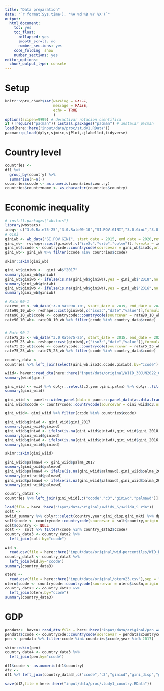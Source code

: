 ```yaml
---
title: "Data preparation"
date: "`r format(Sys.time(), '%A %d %B %Y %X')`"
output: 
  html_document: 
    toc: yes
    toc_float:
      collapsed: yes
      smooth_scroll: no
      number_sections: yes
    code_folding: show  
    number_sections: yes
editor_options: 
  chunk_output_type: console
---
```


# Setup

```r
knitr::opts_chunk$set(warning = FALSE, 
                      message = FALSE, 
                      echo = TRUE 
                      )
options(scipen=9999) # desactivar notacion cientifica
if (!require("pacman")) install.packages("pacman") # instalar pacman
load(here::here("input/data/proc/study1.RData"))
pacman::p_load(dplyr,sjmisc,sjPlot,sjlabelled,tidyverse)
```

# Country level

```r
countries <- 
df1 %>% 
  group_by(country) %>% 
  summarise(n=n())
countries$ccode <- as.numeric(countries$country)
countries$countryname <- as_character(countries$country)
```


# Economic inequality

```r
# install.packages("wbstats")
library(wbstats)
ineq<- c("3.0.Rate75-25","3.0.Rate90-10","SI.POV.GINI","3.0.Gini","3.0.Gini_nozero")
# Gini
giniwb <- wb_data("SI.POV.GINI", start_date = 2015, end_date = 2020,return_wide = F)
gini_wb<- reshape::cast(giniwb[,c("iso3c","date","value")],formula = iso3c ~ date,value = "value")
gini_wb$ccode <- countrycode::countrycode(sourcevar = gini_wb$iso3c,origin = "iso3c",destination = "iso3n")
gini_wb<- gini_wb %>% filter(ccode %in% countries$ccode)

skimr::skim(gini_wb)

gini_wb$giniwb <-  gini_wb$"2017"
summary(gini_wb$giniwb)
gini_wb$giniwb <- ifelse(is.na(gini_wb$giniwb),yes = gini_wb$"2018",no = gini_wb$giniwb)
summary(gini_wb$giniwb)
gini_wb$giniwb <- ifelse(is.na(gini_wb$giniwb),yes = gini_wb$"2016",no = gini_wb$giniwb)
summary(gini_wb$giniwb)

# Rate 90-1
rate90_10 <- wb_data("3.0.Rate90-10", start_date = 2015, end_date = 2020,return_wide = F)
rate90_10_wb<- reshape::cast(giniwb[,c("iso3c","date","value")],formula = iso3c ~ date,value = "value")
rate90_10_wb$ccode <- countrycode::countrycode(sourcevar = rate90_10_wb$iso3c,origin = "iso3c",destination = "iso3n")
rate90_10_wb<- rate90_10_wb %>% filter(ccode %in% country_data$ccode)


# Rate 90-1
rate75_25 <- wb_data("3.0.Rate75-25", start_date = 2015, end_date = 2020,return_wide = F)
rate75_25_wb<- reshape::cast(giniwb[,c("iso3c","date","value")],formula = iso3c ~ date,value = "value")
rate75_25_wb$ccode <- countrycode::countrycode(sourcevar = rate75_25_wb$iso3c,origin = "iso3c",destination = "iso3n")
rate75_25_wb<- rate75_25_wb %>% filter(ccode %in% country_data$ccode)

country_data <- 
countries %>% left_join(select(gini_wb,iso3c,ccode,giniwb),by="ccode")
```

```r
wiid<- haven::read_dta(here::here("input/data/original/WIID_30JUN2022_0/WIID_30JUN2022_0.dta"))
summary(wiid$gini)

gini_wiid <- wiid %>% dplyr::select(c3,year,gini,palma) %>% dplyr::filter(year %in% c(2014:2019))
summary(gini_wiid)

gini_wiid <- panelr::widen_panel(data = panelr::panel_data(as.data.frame(gini_wiid), id = c3 , wave = year))
gini_wiid$ccode <- countrycode::countrycode(sourcevar = gini_wiid$c3,origin = "iso3c",destination = "iso3n")

gini_wiid<- gini_wiid %>% filter(ccode %in% countries$ccode)

gini_wiid$giniwd <- gini_wiid$gini_2017
summary(gini_wiid$giniwd)
gini_wiid$giniwd <- ifelse(is.na(gini_wiid$giniwd),gini_wiid$gini_2018,no = gini_wiid$giniwd)
summary(gini_wiid$giniwd)
gini_wiid$giniwd <- ifelse(is.na(gini_wiid$giniwd),gini_wiid$gini_2016,no = gini_wiid$giniwd)
summary(gini_wiid$giniwd)

skimr::skim(gini_wiid)

gini_wiid$palmawd <- gini_wiid$palma_2017
summary(gini_wiid$palmawd)
gini_wiid$palmawd <- ifelse(is.na(gini_wiid$palmawd),gini_wiid$palma_2018,no = gini_wiid$palmawd)
summary(gini_wiid$palmawd)
gini_wiid$palmawd <- ifelse(is.na(gini_wiid$palmawd),gini_wiid$palma_2016,no = gini_wiid$palmawd)
summary(gini_wiid$palmawd)

country_data2 <- 
countries %>% left_join(gini_wiid[,c("ccode","c3","giniwd","palmawd")],by="ccode")
```

```r
load(file = here::here("input/data/original/swiid9_5/swiid9_5.rda"))
solt <- 
swiid_summary %>% dplyr::select(country,year,gini_disp,gini_mkt) %>% dplyr::filter(year %in% c(2016))
solt$ccode <- countrycode::countrycode(sourcevar = solt$country,origin = "country.name",destination = "iso3n")
solt$country <- NULL
solt <-  solt %>% filter(ccode %in% country_data2$ccode)
country_data3 <- country_data2 %>% 
  left_join(solt,by="ccode")
```

```r
wid <- 
  read.csv(file = here::here("input/data/original/wid-percentiles/WID_Data_Metadata/WID_Data_28072023-104940.csv"),sep = ";")
country_data3 <- country_data3 %>% 
  left_join(wid,by="ccode")
summary(country_data3)
```

```r
otero <- 
  read.csv(file = here::here("input/data/original/otero23.csv"),sep = ";")
otero$ccode <- countrycode::countrycode(sourcevar = otero$iso3n,origin = "iso2c",destination = "iso3n")
country_data3 <- country_data3 %>% 
  left_join(otero,by="ccode")
summary(country_data3)
```

# GDP

```r
pendata<- haven::read_dta(file = here::here("input/data/original/pen-world/pwt1001.dta"))
pendata$ccode <- countrycode::countrycode(sourcevar = pendata$countrycode,origin = "iso3c",destination = "iso3n")
pen <- pendata %>% filter(ccode %in% countries$ccode,year %in% 2017) 

skimr::skim(pen)
country_data4 <- country_data3 %>% 
  left_join(pen,by="ccode")
```

```r
df1$ccode <- as.numeric(df1$country)
df2 <- 
df1 %>% left_join(country_data4[,c("ccode","c3","giniwd","gini_disp","gini_mkt","gini","gv_spen","palmawd","rgdpna","pc10_2017","pc50_2017")],by = "ccode")
```

```r
save(df2,file = here::here("input/data/proc/study1_country.RData"))
```
